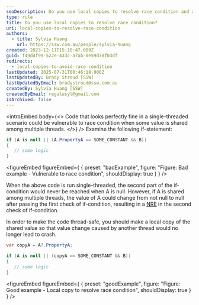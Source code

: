 ```yaml
---
seoDescription: Do you use local copies to resolve race condition and avoid NullReferenceExceptions when shared values are accessed concurrently by multiple threads?
type: rule
title: Do you use local copies to resolve race condition?
uri: local-copies-to-resolve-race-condition
authors:
  - title: Sylvia Huang
    url: https://ssw.com.au/people/sylvia-huang
created: 2023-12-11T15:10:47.000Z
guid: f49d4f99-522e-433c-a7ab-0e59d78f03df
redirects:
  - local-copies-to-avoid-race-condition
lastUpdated: 2025-07-31T00:46:18.000Z
lastUpdatedBy: Brady Stroud [SSW]
lastUpdatedByEmail: bradystroud@ssw.com.au
createdBy: Sylvia Huang [SSW]
createdByEmail: regulusyl@gmail.com
isArchived: false
---
```


<introEmbed
  body={<>
Code that looks perfectly fine in a single-threaded scenario could be vulnerable to race condition when some value is shared among multiple threads.
  </>}
/>
Examine the following if-statement:

```csharp
if (A is null || (A.PropertyA == SOME_CONSTANT && B))
{
   // some logic
}
```
<figureEmbed figureEmbed={ {
  preset: "badExample",
  figure: "Figure: Bad example - Vulnerable to race condition",
  shouldDisplay: true
} } />


When the above code is run single-threaded, the second part of the if-condition would never be reached when A is null. However, if A is shared among multiple threads, the value of A could change from not null to null after passing the first check of if-condition, resulting in a [NRE](https://learn.microsoft.com/en-us/dotnet/api/system.nullreferenceexception?view=net-7.0&WT.mc_id=DT-MVP-33518) in the second check of if-condition.

In order to make the code thread-safe, you should make a local copy of the shared value so that value change caused by another thread would no longer lead to crash.

```csharp
var copyA = A?.PropertyA;

if (A is null || (copyA == SOME_CONSTANT && B))
{
   // some logic
}
```
<figureEmbed figureEmbed={ {
  preset: "goodExample",
  figure: "Figure: Good example - Local copy to resolve race condition",
  shouldDisplay: true
} } />
